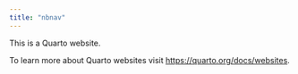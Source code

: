 ```yaml
---
title: "nbnav"
---
```


This is a Quarto website.

To learn more about Quarto websites visit <https://quarto.org/docs/websites>.
